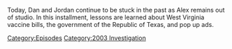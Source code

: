 {{DEFAULTSORT:
    #_EPISODE_0811:February 24, 2004
}}{{Episode
    | title           = February 24, 2004
    | caption         = Listen to this episode on [https://knowledgefight.libsyn.com/811-february-24-2004 Libsyn] [https://open.spotify.com/episode/4gTIMP0mKWujtkmQfFwZqA Spotify]
    | episodeNumber   = 811
    | length          = 01:23:37
    | airDate         = May 29, 2023
    | coverageDate    = February 24, 2004
    | episodeType     = [[:Category:2003 Investigation|2003 Investigation]]
    | appearance      = [[David Rockefeller]]
    | previousEpisode = [[810: February 18-23, 2004]]
    | nextEpisode     = [[812: Jeff Sharlet Returns]]
}}

{{Stub}}

Today, Dan and Jordan continue to be stuck in the past as Alex remains out of studio.  In this installment, lessons are learned about West Virginia vaccine bills, the government of the Republic of Texas, and pop up ads.

[[Category:Episodes]]
[[Category:2003 Investigation]]
